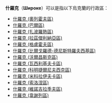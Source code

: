 '''什羅克'''（'''Широке'''）可以是指以下烏克蘭的行政區：

* [[什羅克_(奧列霍夫區)|什羅克 (奧列霍夫區)]]
* [[什羅克_(巴爾區)|什羅克 (巴爾區)]]
* [[什羅克_(扎波羅熱區)|什羅克 (扎波羅熱區)]]
* [[什羅克_(拉茲傑利納亞區)|什羅克 (拉茲傑利納亞區)]]
* [[什羅克_(格盧霍夫區)|什羅克 (格盧霍夫區)]]
* [[什羅克_(比爾戈羅德-德尼斯特羅夫西基區)|什羅克 (比爾戈羅德-德尼斯特羅夫西基區)]]
* [[什羅克_(沃爾昌斯克區)|什羅克 (沃爾昌斯克區)]]
* [[什羅克_(瓦西利基夫卡區)|什羅克 (瓦西利基夫卡區)]]
* [[什羅克_(科明捷爾尼夫西克區)|什羅克 (科明捷爾尼夫西克區)]]
* [[什羅克_(米科拉伊夫卡區)|什羅克 (米科拉伊夫卡區)]]
* [[什羅克_(索洛涅區)|什羅克 (索洛涅區)]]
* [[什羅克_(維諾吉拉季夫區)|什羅克 (維諾吉拉季夫區)]]
* [[什羅克_(韋謝列區)|什羅克 (韋謝列區)]]

{{disambig|cat=三字地名消歧义}}